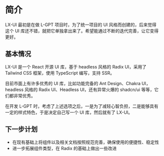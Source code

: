 
# 简介

<Callout type="info" emoji="💡">
  LX-UI 最初是在做 L-GPT 项目时，为了统一项目的 UI 风格而创建的，后来觉得这个 UI
  库还不错，就把它单独拿出来了。希望能通过不断的迭代完善，让它变得更好。
</Callout>

## 基本情况

LX-UI 是一个 React 开源 UI 库，基于 headless 风格的 Radix UI，采用了 Tailwind CSS 框架，使用 TypeScript 编写，支持 SSR。

目前市面上有许多优秀的 UI 库，比如功能完备的 Ant Design、Chakra UI，headless 风格的 Radix UI、Headless UI，还有异常火爆的 shadcn/ui 等等，它们都非常优秀。

在开发 L-GPT 时，考虑了上述选项之后，一是为了减轻心智负担，二是能够具有一定的样式特色，于是决定自己写一个 UI 库，然后就有了 LX-UI。

## 下一步计划

- 在现有基础上将组件以及相关文档按照规范完善，确保使用的便捷性、稳定性
- 进一步拓展组件类型，在 Radix 的基础上做出一些改进

